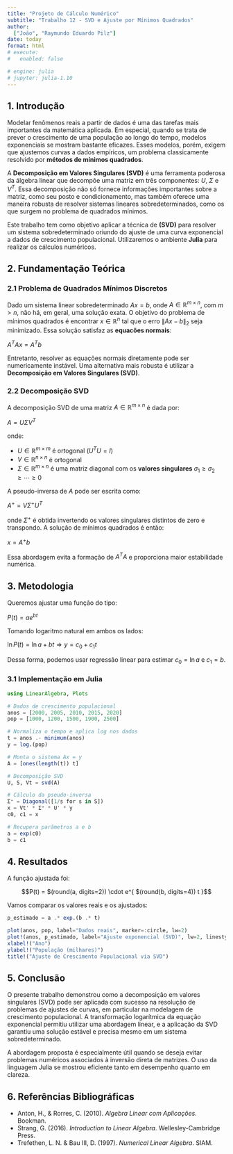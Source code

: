 ```yaml
---
title: "Projeto de Cálculo Numérico"
subtitle: "Trabalho 12 - SVD e Ajuste por Mínimos Quadrados"
author: 
  ["João", "Raymundo Eduardo Pilz"]
date: today
format: html
# execute:
#   enabled: false

# engine: julia
# jupyter: julia-1.10
---
```


## 1. Introdução

Modelar fenômenos reais a partir de dados é uma das tarefas mais importantes da matemática aplicada. Em especial, quando se trata de prever o crescimento de uma população ao longo do tempo, modelos exponenciais se mostram bastante eficazes. Esses modelos, porém, exigem que ajustemos curvas a dados empíricos, um problema classicamente resolvido por **métodos de mínimos quadrados**.

A **Decomposição em Valores Singulares (SVD)** é uma ferramenta poderosa da álgebra linear que decompõe uma matriz em três componentes: $U$, $\Sigma$ e $V^T$. Essa decomposição não só fornece informações importantes sobre a matriz, como seu posto e condicionamento, mas também oferece uma maneira robusta de resolver sistemas lineares sobredeterminados, como os que surgem no problema de quadrados mínimos.
 
Este trabalho tem como objetivo aplicar a técnica de **(SVD)** para resolver um sistema sobredeterminado oriundo do ajuste de uma curva exponencial a dados de crescimento populacional. Utilizaremos o ambiente **Julia** para realizar os cálculos numéricos.

## 2. Fundamentação Teórica

### 2.1 Problema de Quadrados Mínimos Discretos

Dado um sistema linear sobredeterminado $Ax = b$, onde $A \in \mathbb{R}^{m \times n}$, com $m > n$, não há, em geral, uma solução exata. O objetivo do problema de mínimos quadrados é encontrar $x \in \mathbb{R}^n$ tal que o erro $\|Ax - b\|_2$ seja minimizado. Essa solução satisfaz as **equacões normais**:

$A^T A x = A^T b$

Entretanto, resolver as equações normais diretamente pode ser numericamente instável. Uma alternativa mais robusta é utilizar a **Decomposição em Valores Singulares (SVD)**.

### 2.2 Decomposição SVD

A decomposição SVD de uma matriz $A \in \mathbb{R}^{m \times n}$ é dada por:

$A = U \Sigma V^T$

onde:

* $U \in \mathbb{R}^{m \times m}$ é ortogonal ($U^T U = I$)
* $V \in \mathbb{R}^{n \times n}$ é ortogonal
* $\Sigma \in \mathbb{R}^{m \times n}$ é uma matriz diagonal com os **valores singulares** $\sigma_1 \geq \sigma_2 \geq \cdots \geq 0$

A pseudo-inversa de $A$ pode ser escrita como:

$A^+ = V \Sigma^+ U^T$

onde $\Sigma^+$ é obtida invertendo os valores singulares distintos de zero e transpondo. A solução de mínimos quadrados é então:

$x = A^+ b$

Essa abordagem evita a formação de $A^T A$ e proporciona maior estabilidade numérica.

## 3. Metodologia

Queremos ajustar uma função do tipo:

$P(t) = a e^{b t}$

Tomando logaritmo natural em ambos os lados:

$\ln P(t) = \ln a + b t \Rightarrow y = c_0 + c_1 t$

Dessa forma, podemos usar regressão linear para estimar $c_0 = \ln a$ e $c_1 = b$.

### 3.1 Implementação em Julia

~~~julia
using LinearAlgebra, Plots

# Dados de crescimento populacional
anos = [2000, 2005, 2010, 2015, 2020]
pop = [1000, 1200, 1500, 1900, 2500]

# Normaliza o tempo e aplica log nos dados
t = anos .- minimum(anos)
y = log.(pop)

# Monta o sistema Ax = y
A = [ones(length(t)) t]

# Decomposição SVD
U, S, Vt = svd(A)

# Cálculo da pseudo-inversa
Σ⁺ = Diagonal([1/s for s in S])
x = Vt' * Σ⁺ * U' * y
c0, c1 = x

# Recupera parâmetros a e b
a = exp(c0)
b = c1
~~~

## 4. Resultados

A função ajustada foi:

$$P(t) = $(round(a, digits=2)) \cdot e^{ $(round(b, digits=4)) t }$$

Vamos comparar os valores reais e os ajustados:

~~~julia
p_estimado = a .* exp.(b .* t)

plot(anos, pop, label="Dados reais", marker=:circle, lw=2)
plot!(anos, p_estimado, label="Ajuste exponencial (SVD)", lw=2, linestyle=:dash)
xlabel!("Ano")
ylabel!("População (milhares)")
title!("Ajuste de Crescimento Populacional via SVD")
~~~

## 5. Conclusão

O presente trabalho demonstrou como a decomposição em valores singulares (SVD) pode ser aplicada com sucesso na resolução de problemas de ajustes de curvas, em particular na modelagem de crescimento populacional. A transformação logarítmica da equação exponencial permitiu utilizar uma abordagem linear, e a aplicação da SVD garantiu uma solução estável e precisa mesmo em um sistema sobredeterminado.

A abordagem proposta é especialmente útil quando se deseja evitar problemas numéricos associados à inversão direta de matrizes. O uso da linguagem Julia se mostrou eficiente tanto em desempenho quanto em clareza.

## 6. Referências Bibliográficas

* Anton, H., & Rorres, C. (2010). *Algebra Linear com Aplicações*. Bookman.
* Strang, G. (2016). *Introduction to Linear Algebra*. Wellesley-Cambridge Press.
* Trefethen, L. N. & Bau III, D. (1997). *Numerical Linear Algebra*. SIAM.